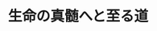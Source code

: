 ﻿---
title: "生命の真髄へと至る道"
category: "生命理工学院"
vol: 86
interviewee: "和地 正明"
url: "http://www.celltech.bio.titech.ac.jp/"
tags: ["生物","生命","細胞","菌","分裂"]
pdf: "86-2-wachi.pdf"
career: ""
pdfurl: "86-2-wachi/86-2-wachi.pdf"
preface: "和地では生命をテーマとした研究が行われている。生命は、生物学者の間ですら明確に定義できていないほど未解明な部分が多く、またそれゆえに、生命についての研究が盛んに進められている。その中で先生は、細胞分裂という現象に着目することで、生命の解明を目指している。本稿では、細菌の細胞分裂に関する先生の研究について紹介する。"
---
